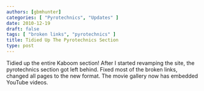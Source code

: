 ```yaml
---
authors: [gbmhunter]
categories: [ "Pyrotechnics", "Updates" ]
date: 2010-12-19
draft: false
tags: [ "broken links", "pyrotechnics" ]
title: Tidied Up The Pyrotechnics Section
type: post
---
```



Tidied up the entire Kaboom section! After I started revamping the site, the pyrotechnics section got left behind. Fixed most of the broken links, changed all pages to the new format. The movie gallery now has embedded YouTube videos.
